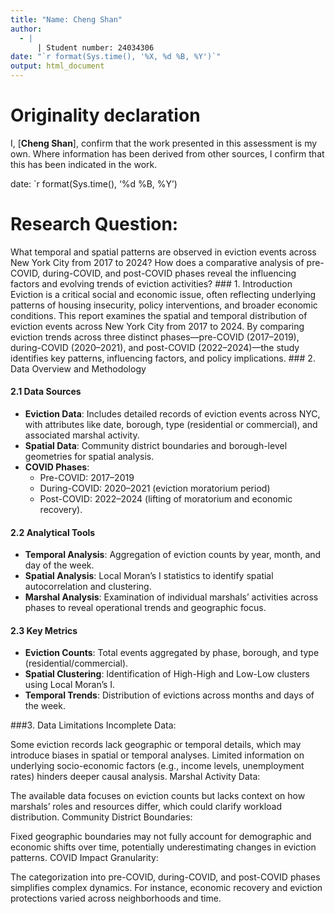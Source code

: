 ---
title: "Name: Cheng Shan"
author: 
  - |
      | Student number: 24034306
date: "`r format(Sys.time(), '%X, %d %B, %Y')`"
output: html_document
---


# Originality declaration

I, [**Cheng Shan**], confirm that the work presented in this assessment is my own. Where information has been derived from other sources, I confirm that this has been indicated in the work.

date: `r format(Sys.time(), '%d %B, %Y')


# Research Question:
What temporal and spatial patterns are observed in eviction events across New York City from 2017 to 2024? How does a comparative analysis of pre-COVID, during-COVID, and post-COVID phases reveal the influencing factors and evolving trends of eviction activities?
### 1. Introduction
Eviction is a critical social and economic issue, often reflecting underlying patterns of housing insecurity, policy interventions, and broader economic conditions. This report examines the spatial and temporal distribution of eviction events across New York City from 2017 to 2024. By comparing eviction trends across three distinct phases—pre-COVID (2017–2019), during-COVID (2020–2021), and post-COVID (2022–2024)—the study identifies key patterns, influencing factors, and policy implications.
### 2. Data Overview and Methodology

#### 2.1 Data Sources

-   **Eviction Data**: Includes detailed records of eviction events across NYC, with attributes like date, borough, type (residential or commercial), and associated marshal activity.
-   **Spatial Data**: Community district boundaries and borough-level geometries for spatial analysis.
-   **COVID Phases**:
    -   Pre-COVID: 2017–2019
    -   During-COVID: 2020–2021 (eviction moratorium period)
    -   Post-COVID: 2022–2024 (lifting of moratorium and economic recovery).

#### 2.2 Analytical Tools

-   **Temporal Analysis**: Aggregation of eviction counts by year, month, and day of the week.
-   **Spatial Analysis**: Local Moran's I statistics to identify spatial autocorrelation and clustering.
-   **Marshal Analysis**: Examination of individual marshals' activities across phases to reveal operational trends and geographic focus.

#### 2.3 Key Metrics

-   **Eviction Counts**: Total events aggregated by phase, borough, and type (residential/commercial).
-   **Spatial Clustering**: Identification of High-High and Low-Low clusters using Local Moran's I.
-   **Temporal Trends**: Distribution of evictions across months and days of the week.

###3. Data Limitations Incomplete Data:

Some eviction records lack geographic or temporal details, which may introduce biases in spatial or temporal analyses. Limited information on underlying socio-economic factors (e.g., income levels, unemployment rates) hinders deeper causal analysis. Marshal Activity Data:

The available data focuses on eviction counts but lacks context on how marshals' roles and resources differ, which could clarify workload distribution. Community District Boundaries:

Fixed geographic boundaries may not fully account for demographic and economic shifts over time, potentially underestimating changes in eviction patterns. COVID Impact Granularity:

The categorization into pre-COVID, during-COVID, and post-COVID phases simplifies complex dynamics. For instance, economic recovery and eviction protections varied across neighborhoods and time. 